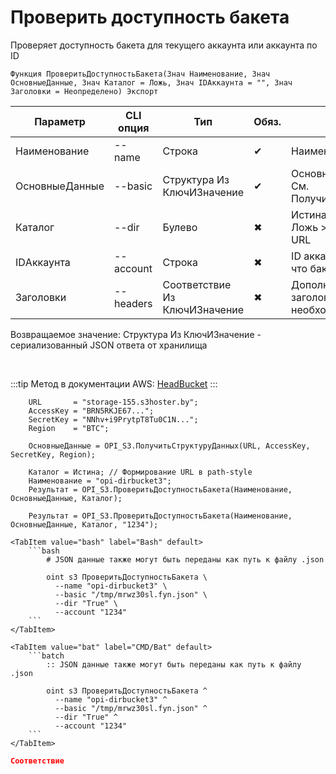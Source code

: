 ﻿---
sidebar_position: 3
description: Проверить доступность бакета и другие функции для работы с S3 в Открытом пакете интеграций - бесплатной open-source библиотеке интеграций для 1С:Предприятие 8, OneScript и CLI
keywords: [1C, 1С, 1С:Предприятие, 1С:Предприятие 8.3, API, Интеграция, Сервисы, Обмен, OneScript, CLI, S3]
---


# Проверить доступность бакета
 Проверяет доступность бакета для текущего аккаунта или аккаунта по ID



`Функция ПроверитьДоступностьБакета(Знач Наименование, Знач ОсновныеДанные, Знач Каталог = Ложь, Знач IDАккаунта = "", Знач Заголовки = Неопределено) Экспорт`

  | Параметр | CLI опция | Тип | Обяз. | Назначение |
  |-|-|-|-|-|
  | Наименование | --name | Строка | &#x2714; | Наименование бакета |
  | ОсновныеДанные | --basic | Структура Из КлючИЗначение | &#x2714; | Основные данные запроса. См. ПолучитьСтруктуруДанных |
  | Каталог | --dir | Булево | &#x2716; | Истина > Path style URL, Ложь > Virtual hosted style URL |
  | IDАккаунта | --account | Строка | &#x2716; | ID аккаунта для проверки, что бакет принадлежит ему |
  | Заголовки | --headers | Соответствие Из КлючИЗначение | &#x2716; | Дополнительные заголовки запроса, если необходимо |

  
  Возвращаемое значение:   Структура Из КлючИЗначение - сериализованный JSON ответа от хранилища

<br/>

:::tip
Метод в документации AWS: [HeadBucket](https://docs.aws.amazon.com/AmazonS3/latest/API/API_HeadBucket.html)
:::
<br/>



```bsl title="Пример использования для 1С:Предприятие/OneScript"
    URL       = "storage-155.s3hoster.by";
    AccessKey = "BRN5RKJE67...";
    SecretKey = "NNhv+i9PrytpT8Tu0C1N...";
    Region    = "BTC";

    ОсновныеДанные = OPI_S3.ПолучитьСтруктуруДанных(URL, AccessKey, SecretKey, Region);

    Каталог = Истина; // Формирование URL в path-style
    Наименование = "opi-dirbucket3";
    Результат = OPI_S3.ПроверитьДоступностьБакета(Наименование, ОсновныеДанные, Каталог);

    Результат = OPI_S3.ПроверитьДоступностьБакета(Наименование, ОсновныеДанные, Каталог, "1234");
```
    

 <Tabs>
  
    <TabItem value="bash" label="Bash" default>
        ```bash
            # JSON данные также могут быть переданы как путь к файлу .json
            
            oint s3 ПроверитьДоступностьБакета \
              --name "opi-dirbucket3" \
              --basic "/tmp/mrwz30sl.fyn.json" \
              --dir "True" \
              --account "1234"
        ```
    </TabItem>
  
    <TabItem value="bat" label="CMD/Bat" default>
        ```batch
            :: JSON данные также могут быть переданы как путь к файлу .json
            
            oint s3 ПроверитьДоступностьБакета ^
              --name "opi-dirbucket3" ^
              --basic "/tmp/mrwz30sl.fyn.json" ^
              --dir "True" ^
              --account "1234"
        ```
    </TabItem>
</Tabs>


```json title="Результат"
Соответствие
```
